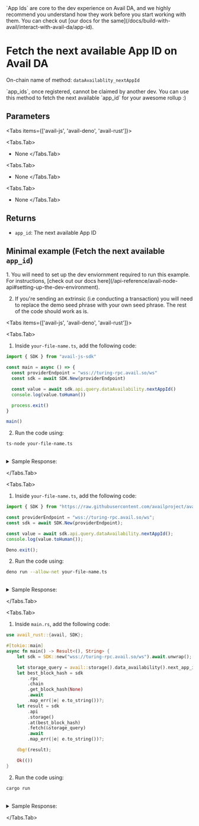 
<Callout type="info">
`App Ids` are core to the dev experience on Avail DA, and we highly recommend you understand how they work before you start working with them.
You can check out [our docs for the same](/docs/build-with-avail/interact-with-avail-da/app-id).
</Callout>

# Fetch the next available App ID on Avail DA

On-chain name of method: `dataAvailablity_nextAppId`

<Callout type="info">
`app_ids`, once registered, cannot be claimed by another dev.
You can use this method to fetch the next available `app_id` for your awesome rollup :)
</Callout>

## Parameters

<Tabs items={['avail-js', 'avail-deno', 'avail-rust']}>

<Tabs.Tab>
- None
</Tabs.Tab>

<Tabs.Tab>
- None
</Tabs.Tab>

<Tabs.Tab>
- None
</Tabs.Tab>

</Tabs>

## Returns

- `app_id`: The next available App ID

## Minimal example (Fetch the next available `app_id`)

<Callout type="info">
1. You will need to set up the dev enviornment required to run this example. 
For instructions, [check out our docs here](/api-reference/avail-node-api#setting-up-the-dev-environment).

2. If you're sending an extrinsic (i.e conducting a transaction) you will need to replace the demo seed phrase with your own seed phrase.
The rest of the code should work as is.
</Callout>

<Tabs items={['avail-js', 'avail-deno', 'avail-rust']}>

<Tabs.Tab>

1. Inside `your-file-name.ts`, add the following code:

```typescript filename="avail-js"
import { SDK } from "avail-js-sdk"

const main = async () => {
  const providerEndpoint = "wss://turing-rpc.avail.so/ws"
  const sdk = await SDK.New(providerEndpoint)

  const value = await sdk.api.query.dataAvailability.nextAppId()
  console.log(value.toHuman())

  process.exit()
}

main()
```

2. Run the code using:

```bash
ts-node your-file-name.ts
```

<br/>
<details className="border p-3 rounded-md bg-[#EFF6FF] border-[#] hover:!bg-[#EFF6FF]">
<summary>Sample Response:</summary>
```json
99
```
</details>

</Tabs.Tab>


<Tabs.Tab>

1. Inside `your-file-name.ts`, add the following code:

```typescript filename="avail-deno"
import { SDK } from "https://raw.githubusercontent.com/availproject/avail/main/avail-deno/src/sdk.ts";

const providerEndpoint = "wss://turing-rpc.avail.so/ws";
const sdk = await SDK.New(providerEndpoint);

const value = await sdk.api.query.dataAvailability.nextAppId();
console.log(value.toHuman());

Deno.exit();
```

2. Run the code using:

```bash
deno run --allow-net your-file-name.ts
```

<br/>
<details className="border p-3 rounded-md bg-[#EFF6FF] border-[#] hover:!bg-[#EFF6FF]">
<summary>Sample Response:</summary>
```json
99
```
</details>

</Tabs.Tab>

<Tabs.Tab>

1. Inside `main.rs`, add the following code:

```rust filename="avail-rust" filename="avail-rust"
use avail_rust::{avail, SDK};

#[tokio::main]
async fn main() -> Result<(), String> {
	let sdk = SDK::new("wss://turing-rpc.avail.so/ws").await.unwrap();

	let storage_query = avail::storage().data_availability().next_app_id();
	let best_block_hash = sdk
		.rpc
		.chain
		.get_block_hash(None)
		.await
		.map_err(|e| e.to_string())?;
	let result = sdk
		.api
		.storage()
		.at(best_block_hash)
		.fetch(&storage_query)
		.await
		.map_err(|e| e.to_string())?;

	dbg!(result);

	Ok(())
}
```

2. Run the code using:

```bash
cargo run
```

<br/>
<details className="border p-3 rounded-md bg-[#EFF6FF] border-[#] hover:!bg-[#EFF6FF]">
<summary>Sample Response:</summary>
```json
Some(
    AppId(
        99,
    ),
)
```
</details>

</Tabs.Tab>

</Tabs>

